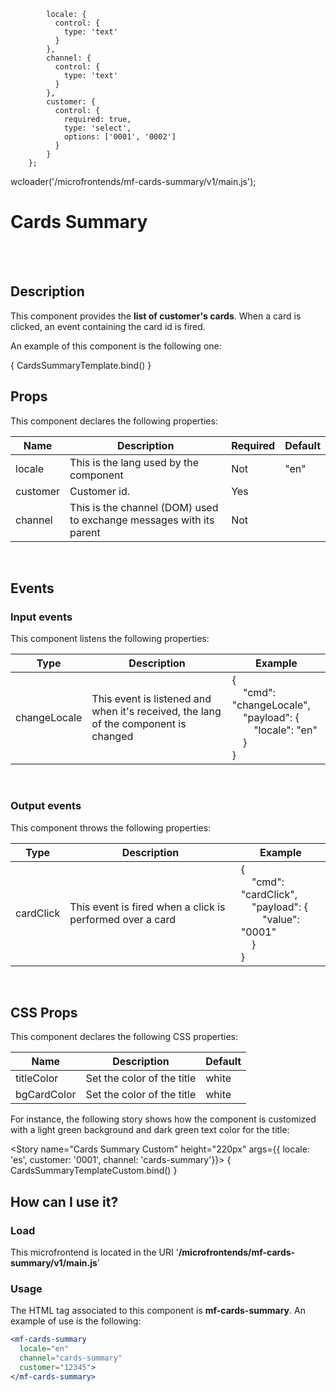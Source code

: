 
            locale: {
              control: {
                type: 'text'
              }
            },
            channel: {
              control: {
                type: 'text'
              }
            },
            customer: {
              control: {
                required: true,
                type: 'select',
                options: ['0001', '0002']
              }
            }
        };

<Meta title="Microfrontends/Cards Summary"
        component="mf-cards-summary"
        argTypes={CardsSummaryArgTypes} />

wcloader('/microfrontends/mf-cards-summary/v1/main.js');


# Cards Summary

<br />
<br />

## Description

This component provides the **list of customer's cards**. When a card is clicked, an event containing the card id is fired.

An example of this component is the following one:

<Canvas>
    <Story name="Cards Summary" height="220px" args={{ locale: 'es', customer: '0001', channel: 'cards-summary'}}>
      { CardsSummaryTemplate.bind() }
    </Story>
</Canvas>

<br />

## Props
This component declares the following properties:

| Name    | Description                                                  | Required | Default |
| ------- | ------------------------------------------------------------ | -------- | ------- |
| locale  | This is the lang used by the component                       | Not      | "en"    |
| customer| Customer id.                                                 | Yes      |         |
| channel | This is the channel (DOM) used to exchange messages with its parent | Not      |         |

<br />

## Events

### Input events
This component listens the following properties:

| Type         | Description                                                  | Example |
| ------------ | ------------------------------------------------------------ | ------- |
| changeLocale | This event is listened and when it's received, the lang of the component is changed | {<br />&nbsp; &nbsp; "cmd": "changeLocale",<br /> &nbsp; &nbsp; "payload": { <br /> &nbsp; &nbsp; &nbsp; &nbsp;  "locale": "en"<br />&nbsp; &nbsp; }<br />}     |

<br />

### Output events

This component throws the following properties:

<div style={{width: '100%'}}>

| Type         | Description                                                  | Example |
| ------------ | ------------------------------------------------------------ | ------- |
| cardClick | This event is fired when a click is performed over a card  | {<br />&nbsp; &nbsp; "cmd": "cardClick",<br /> &nbsp; &nbsp; "payload": { <br /> &nbsp; &nbsp; &nbsp; &nbsp;  "value": "0001"<br />&nbsp; &nbsp; }<br />}   |

</div>

<br />

## CSS Props
This component declares the following CSS properties:

| Name         | Description                                                  | Default |
| ------------ | ------------------------------------------------------------ | --------|
| titleColor   | Set the color of the title                                   | white   |
| bgCardColor  | Set the color of the title                                   | white   |

For instance, the following story shows how the component is customized with a light green background and dark green text color for the title:

<Story name="Cards Summary Custom" height="220px" args={{ locale: 'es', customer: '0001', channel: 'cards-summary'}}>
  { CardsSummaryTemplateCustom.bind() }
</Story>

## How can I use it?

### Load

This microfrontend is located in the URI '**/microfrontends/mf-cards-summary/v1/main.js**'

### Usage

The HTML tag associated to this component is **mf-cards-summary**. An example of use is the following:

```jsx
<mf-cards-summary
  locale="en"
  channel="cards-summary"
  customer="12345">
</mf-cards-summary>
```
